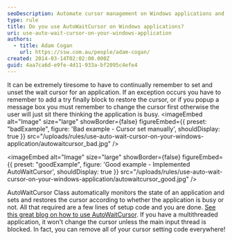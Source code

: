 ```yaml
---
seoDescription: Automate cursor management on Windows applications and simplify your code with AutoWaitCursor, a class that sets and restores cursors according to application busy status.
type: rule
title: Do you use AutoWaitCursor on Windows applications?
uri: use-auto-wait-cursor-on-your-windows-application
authors:
  - title: Adam Cogan
    url: https://ssw.com.au/people/adam-cogan/
created: 2014-03-14T02:02:00.000Z
guid: 4aa7ca6d-e9fe-4d11-933a-bf2095c4efe4
---
```


It can be extremely tiresome to have to continually remember to set and unset the wait cursor for an application. If an exception occurs you have to remember to add a try finally block to restore the cursor, or if you popup a message box you must remember to change the cursor first otherwise the user will just sit there thinking the application is busy.
<imageEmbed
  alt="Image"
  size="large"
  showBorder={false}
  figureEmbed={{
    preset: "badExample",
    figure: 'Bad example - Cursor set manually',
    shouldDisplay: true
  }}
  src="/uploads/rules/use-auto-wait-cursor-on-your-windows-application/autowaitcursor_bad.jpg"
/>

<imageEmbed
  alt="Image"
  size="large"
  showBorder={false}
  figureEmbed={{
    preset: "goodExample",
    figure: 'Good example - Implemented AutoWaitCursor',
    shouldDisplay: true
  }}
  src="/uploads/rules/use-auto-wait-cursor-on-your-windows-application/autowaitcursor_good.jpg"
/>

AutoWaitCursor Class automatically monitors the state of an application and sets and restores the cursor according to whether the application is busy or not. All that required are a few lines of setup code and you are done. [See this great blog on how to use AutoWaitCursor](http://snipplr.com/view/24851/). If you have a multithreaded application, it won't change the cursor unless the main input thread is blocked. In fact, you can remove all of your cursor setting code everywhere!